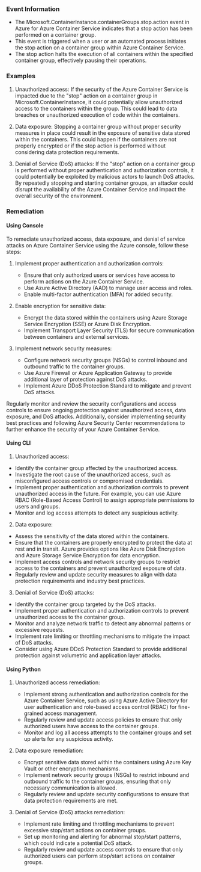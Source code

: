 
### Event Information

- The Microsoft.ContainerInstance.containerGroups.stop.action event in Azure for Azure Container Service indicates that a stop action has been performed on a container group.
- This event is triggered when a user or an automated process initiates the stop action on a container group within Azure Container Service.
- The stop action halts the execution of all containers within the specified container group, effectively pausing their operations.


### Examples

1. Unauthorized access: If the security of the Azure Container Service is impacted due to the "stop" action on a container group in Microsoft.ContainerInstance, it could potentially allow unauthorized access to the containers within the group. This could lead to data breaches or unauthorized execution of code within the containers.

2. Data exposure: Stopping a container group without proper security measures in place could result in the exposure of sensitive data stored within the containers. This could happen if the containers are not properly encrypted or if the stop action is performed without considering data protection requirements.

3. Denial of Service (DoS) attacks: If the "stop" action on a container group is performed without proper authentication and authorization controls, it could potentially be exploited by malicious actors to launch DoS attacks. By repeatedly stopping and starting container groups, an attacker could disrupt the availability of the Azure Container Service and impact the overall security of the environment.

### Remediation

#### Using Console

To remediate unauthorized access, data exposure, and denial of service attacks on Azure Container Service using the Azure console, follow these steps:

1. Implement proper authentication and authorization controls:
   - Ensure that only authorized users or services have access to perform actions on the Azure Container Service.
   - Use Azure Active Directory (AAD) to manage user access and roles.
   - Enable multi-factor authentication (MFA) for added security.

2. Enable encryption for sensitive data:
   - Encrypt the data stored within the containers using Azure Storage Service Encryption (SSE) or Azure Disk Encryption.
   - Implement Transport Layer Security (TLS) for secure communication between containers and external services.

3. Implement network security measures:
   - Configure network security groups (NSGs) to control inbound and outbound traffic to the container groups.
   - Use Azure Firewall or Azure Application Gateway to provide additional layer of protection against DoS attacks.
   - Implement Azure DDoS Protection Standard to mitigate and prevent DoS attacks.

Regularly monitor and review the security configurations and access controls to ensure ongoing protection against unauthorized access, data exposure, and DoS attacks. Additionally, consider implementing security best practices and following Azure Security Center recommendations to further enhance the security of your Azure Container Service.

#### Using CLI

1. Unauthorized access:
- Identify the container group affected by the unauthorized access.
- Investigate the root cause of the unauthorized access, such as misconfigured access controls or compromised credentials.
- Implement proper authentication and authorization controls to prevent unauthorized access in the future. For example, you can use Azure RBAC (Role-Based Access Control) to assign appropriate permissions to users and groups.
- Monitor and log access attempts to detect any suspicious activity.

2. Data exposure:
- Assess the sensitivity of the data stored within the containers.
- Ensure that the containers are properly encrypted to protect the data at rest and in transit. Azure provides options like Azure Disk Encryption and Azure Storage Service Encryption for data encryption.
- Implement access controls and network security groups to restrict access to the containers and prevent unauthorized exposure of data.
- Regularly review and update security measures to align with data protection requirements and industry best practices.

3. Denial of Service (DoS) attacks:
- Identify the container group targeted by the DoS attacks.
- Implement proper authentication and authorization controls to prevent unauthorized access to the container group.
- Monitor and analyze network traffic to detect any abnormal patterns or excessive requests.
- Implement rate limiting or throttling mechanisms to mitigate the impact of DoS attacks.
- Consider using Azure DDoS Protection Standard to provide additional protection against volumetric and application layer attacks.

#### Using Python

1. Unauthorized access remediation:
   - Implement strong authentication and authorization controls for the Azure Container Service, such as using Azure Active Directory for user authentication and role-based access control (RBAC) for fine-grained access management.
   - Regularly review and update access policies to ensure that only authorized users have access to the container groups.
   - Monitor and log all access attempts to the container groups and set up alerts for any suspicious activity.

2. Data exposure remediation:
   - Encrypt sensitive data stored within the containers using Azure Key Vault or other encryption mechanisms.
   - Implement network security groups (NSGs) to restrict inbound and outbound traffic to the container groups, ensuring that only necessary communication is allowed.
   - Regularly review and update security configurations to ensure that data protection requirements are met.

3. Denial of Service (DoS) attacks remediation:
   - Implement rate limiting and throttling mechanisms to prevent excessive stop/start actions on container groups.
   - Set up monitoring and alerting for abnormal stop/start patterns, which could indicate a potential DoS attack.
   - Regularly review and update access controls to ensure that only authorized users can perform stop/start actions on container groups.

